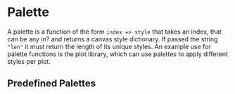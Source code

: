 # Palette

A palette is a function of the form `index => style` that takes an index, that can be any <Type>in?</Type> and returns a canvas style dictionary. If passed the string `"len"` it must return the length of its unique styles. An example use for palette functions is the plot library, which can use palettes to apply different styles per plot.

## Predefined Palettes
